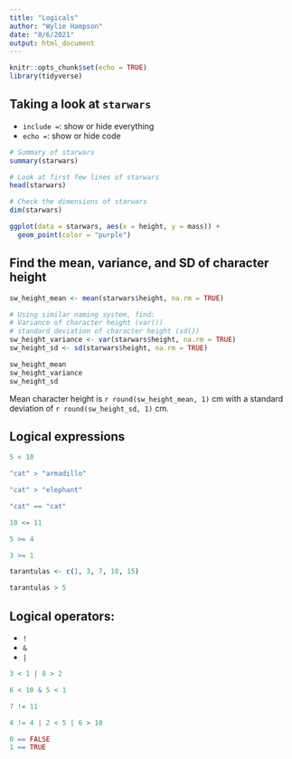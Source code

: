 ```yaml
---
title: "Logicals"
author: "Wylie Hampson"
date: "8/6/2021"
output: html_document
---
```


```r
knitr::opts_chunk$set(echo = TRUE)
library(tidyverse)
```

## Taking a look at `starwars`

- `include = `: show or hide everything
- `echo = `: show or hide code

```r
# Summary of starwars
summary(starwars)

# Look at first few lines of starwars
head(starwars)

# Check the dimensions of starwars
dim(starwars)
```

```r
ggplot(data = starwars, aes(x = height, y = mass)) + 
  geom_point(color = "purple")

```
## Find the mean, variance, and SD of character height

```r
sw_height_mean <- mean(starwars$height, na.rm = TRUE)

# Using similar naming system, find:
# Variance of character height (var())
# standard deviation of character height (sd())
sw_height_variance <- var(starwars$height, na.rm = TRUE)
sw_height_sd <- sd(starwars$height, na.rm = TRUE)

sw_height_mean
sw_height_variance
sw_height_sd

```

Mean character height is `r round(sw_height_mean, 1)` cm with a standard deviation of `r round(sw_height_sd, 1)` cm.

## Logical expressions

```r
5 < 10

"cat" > "armadillo"

"cat" > "elephant"

"cat" == "cat"
```

```r
10 <= 11

5 >= 4

3 >= 1

```

```r
tarantulas <- c(1, 3, 7, 10, 15)

tarantulas > 5
```

## Logical operators:

- `!`
- `&`
- `|`

```r
3 < 1 | 8 > 2

6 < 10 & 5 < 1

7 != 11

4 != 4 | 2 < 5 | 6 > 10

0 == FALSE
1 == TRUE
```

















